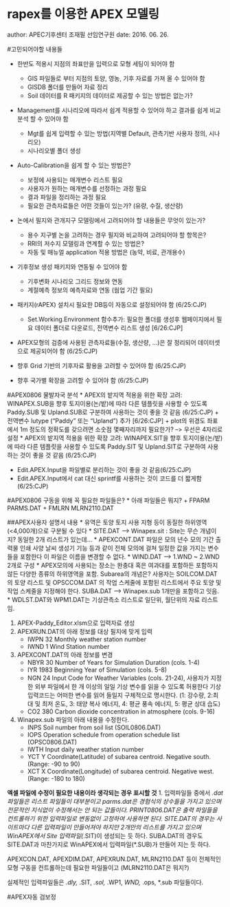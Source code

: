 rapex를 이용한 APEX 모델링
========================================================
author: APEC기후센터 조재필 선임연구원
date: 2016. 06. 26.

#고민되어야할 내용들

* 한반도 적용시 지점의 좌표만을 입력으로 모형 세팅이 되어야 함
    + GIS 파일들로 부터 지점의 토양, 영농, 기후 자료를 가져 올 수 있어야 함
    + GISDB 폴더를 만들어 자료 정리
    + Soil 데이터를 R 패키지의 데이터로 제공할 수 있는 방법은 없는가?
  
* Management를 시나리오에 따라서 쉽게 적용할 수 있어야 하고 결과를 쉽게 비교분석 할 수 있어야 함
    + Mgt를 쉽게 입력할 수 있는 방법(지역별 Default, 관측기반 사용자 정의, 시나리오)
    + 시나리오별 폴더 생성
    
* Auto-Calibration을 쉽게 할 수 있는 방법은?
    + 보정에 사용되는 매개변수 리스트 필요
    + 사용자가 원하는 매개변수를 선정하는 과정 필요
    + 결과 파일을 정리하는 과정 필요
    + 필요한 관측자료들은 어떤 것들이 있는가? (유량, 수질, 생산량)
    
* 논에서 필지와 관개지구 모델링에서 고려되어야 할 내용들은 무엇이 있는가?
    + 용수 지구별 논을 고려하는 경우 필지와 비교하여 고려되어야 할 항목은?
    + RRI의 저수지 모델링과 연계할 수 있는 방법은?
    + 자동 및 매뉴얼 application 적용 방법은 (농약, 비료, 관개용수)
    
* 기후정보 생성 패키지와 연동될 수 있어야 함
    + 기후변화 시나리오 그리드 정보와 연동
    + 계절예측 정보의 예측자료와 연동 (웜업 기간 필요)

* 패키지(rAPEX) 설치시 필요한 DB등이 자동으로 설정되어야 함 (6/25:CJP)
    + Set.Working.Environment 함수추가: 필요한 폴더를 생성후 웹페이지에서 필요 데이터 폴더로 다운로드, 전역변수 리스트 생성 [6/26:CJP]

* APEX모형의 검증에 사용된 관측자료들(수질, 생산량, ...)은 잘 정리되어 데이터셋으로 제공되어야 함 (6/25:CJP)


* 향후 Grid 기반의 기후자료 활용을 고려할 수 있어야 함 (6/25:CJP)

* 향후 국가별 확장을 고려할 수 있어야 함 (6/25:CJP)

#APEX0806 물발자국 분석
* APEX의 밭지역 적용을 위한 확장 고려: WINAPEX.SUB을 향후 토지이용(논/밭)에 따라 다른 템플릿을 사용할 수 있도록 Paddy.SUB 및 Upland.SUB로 구분하여 사용하는 것이 좋을 것 같음 (6/25:CJP)
    + 전역변수 lutype ("Paddy" 또는 "Upland") 추가 [6/26:CJP]
    + plot의 위경도 좌표에서 1m 정도의 정확도를 갖으려면 소숫점 몇째자리까지 필요한가? --> 우선은 4자리로 설정
* APEX의 밭지역 적용을 위한 확장 고려: WINAPEX.SIT을 향후 토지이용(논/밭)에 따라 다른 템플릿을 사용할 수 있도록 Paddy.SIT 및 Upland.SIT로 구분하여 사용하는 것이 좋을 것 같음 (6/25:CJP)

* Edit.APEX.Input을 파일별로 분리하는 것이 좋을 것 같음(6/25:CJP)
* Edit.APEX.Input에서 cat 대신 sprintf를 사용하는 것이 코드를 더 짧게함 (6/25:CJP)

    
#APEX0806 구동을 위해 꼭 필요한 파일들은?
* 아래 파일들은 뭐지?
    + FPARM       PARMS.DAT
    + FMLRN    MLRN2110.DAT

##APEX사용자 설명서 내용
* 유역은 토양 토지 사용 지형 등이 동질한 하위영역 (<4,000개)으로 구분될 수 있다
* SITE.DAT --> Winapex.sit : Site는 무슨 개념이지? 동일한 2개 리스트가 있는데...
* APEXCONT.DAT 파일은 모의 년수 모의 기간 출력물 인쇄 사양 날씨 생성기 기능 등과 같이 전체 모의에 걸쳐 일정한 값을 가지는 변수들을 포함한다 이 파일은 이름을 변경할 수 없다.
* WIND.DAT --> 1.WND ~ 2.WND 2개로 구성
* APEX모의에 사용되는 장소는 완충대 혹은 여과대를 포함하든 포함하지 않든 다양한 종류의 하위영역을 포함. Subarea의 개념은? 사용자는 SOILCOM.DAT 의 토양 리스트 및 OPSCCOM.DAT 의 작업 스케줄에 포함된
리스트에서 주요 토양 및 작업 스케줄을 지정해야 한다. SUBA.DAT --> Winapex.sub 1개만을 포함하고 잇음.
* WDLST.DAT와 WPM1.DAT는 기상관측소 리스트로 일단위, 월단위의 자료 리스트임.

1. APEX-Paddy_Editor.xlsm으로 입력자료 생성
2. APEXRUN.DAT의 아래 정보를 대상 필지에 맞게 입력
    + IWPN	32	Monthly weather station number
    + IWND	1	Wind Station number
    
3. APEXCONT.DAT의 아래 정보를 변경
    + NBYR	30	Number of  Years for Simulation Duration (cols. 1-4)
    + IYR	1983	Beginning Year of Simulation (cols. 5-8)
    + NGN	24	Input Code for Weather Variables (cols. 21-24), 사용자가 지정한 외부 파일에서 한 개 이상의 일일 기상 변수를 읽을 수 있도록 허용한다 기상 입력코드는 어떠한 변수를 읽어 들일지 구체적으로 명시한다.
(1: 강수량, 2:최대 및 최저 온도, 3: 태양 복사 에너지, 4: 평균 풍속 에너지, 5: 평균 상대 습도)
    + CO2	380	Carbon dioxide concentration in atmosphere (cols. 9-16)
4. Winapex.sub 파일의 아래 내용을 수정한다.
    + INPS	Soil number from soil list (SOIL0806.DAT)
    + IOPS	Operation schedule from operation schedule list (OPSC0806.DAT)
    + IWTH	Input daily weather station number
    + YCT	Y Coordinate(Latitude) of subarea centroid. Negative south. (Range: -90 to 90)
    + XCT	X Coordinate(Longitude) of subarea centroid. Negative west. (Range: -180 to 180)
    
**엑셀 파일에 수정이 필요한 내용이라 생각되는 경우 표시할 것**
1. 입력파일들 중에서 *.dat 파일들은 리스트 파일들이 대부분이고
parms.dat은 경험식의 상수들을 가지고 있으며 전문적인 지식없이 수정해서는 안 되는 값들이다.
PRINT0806.DAT은 출력 파일들을 컨트롤하기 위한 입력파일로 변동없이 고정하여 사용하면 된다.
SITE.DAT의 경우는 사이트마다 다른 입력파일이 만들어져야 하지만 2개만의 리스트를 가지고 있으며 WinAPEX에서 Site 입력파일(*.SIT)이 생성되는 듯 하다.
SUBA.DAT의 경우도 SITE.DAT과 마찬가지로 WinAPEX에서 입력파일(*.SUB)가 만들어 지는 듯 하다.

APEXCON.DAT, APEXDIM.DAT, APEXRUN.DAT, MLRN2110.DAT 등이 전체적인 모형 구동을 컨트롤하는데 필요한 파일들이고 (MLRN2110.DAT은 뭐지?)

실제적인 입력파일들은 *.dly, *.SIT, *.sol, *.WP1, *WND, *.ops, *.sub 파일들이다. 

#APEX자동 검보정







